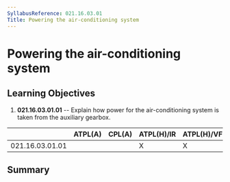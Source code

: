 ```yaml
---
SyllabusReference: 021.16.03.01
Title: Powering the air-conditioning system
---
```


# Powering the air-conditioning system

## Learning Objectives

1.  **021.16.03.01.01** -- Explain how power for the air-conditioning system is
    taken from the auxiliary gearbox.

|                 | ATPL(A) | CPL(A) | ATPL(H)/IR | ATPL(H)/VFR | CPL(H) | IR  | CBIR(A) |
| --------------- | ------- | ------ | ---------- | ----------- | ------ | --- | ------- |
| 021.16.03.01.01 |         |        | X          | X           | X      |     |         |

## Summary
